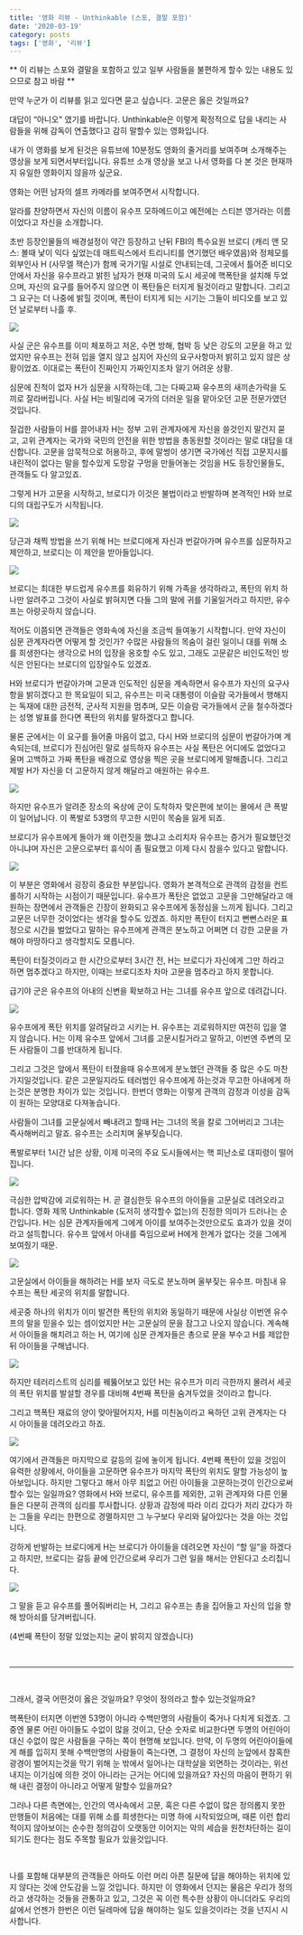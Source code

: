 ```yaml
---
title: '영화 리뷰 - Unthinkable (스포, 결말 포함)'
date: '2020-03-19'
category: posts
tags: ['영화', '리뷰']
---
```


** 이 리뷰는 스포와 결말을 포함하고 있고 일부 사람들을 불편하게 할수 있는 내용도 있으므로 참고 바람 **

만약 누군가 이 리뷰를 읽고 있다면 묻고 싶습니다. 고문은 옳은 것일까요?

대답이 “아니오" 였기를 바랍니다.
Unthinkable은 이렇게 확정적으로 답을 내리는 사람들을 위해 감독이 연출했다고 감히 말할수 있는 영화입니다.

내가 이 영화를 보게 된것은 유튜브에 10분정도 영화의 줄거리를 보여주며 소개해주는 영상을 보게 되면서부터입니다. 유튜브 소개 영상을 보고 나서 영화를 다 본 것은 현재까지 유일한 영화이지 않을까 싶군요.

영화는 어떤 남자의 셀프 카메라를 보여주면서 시작합니다.

알라를 찬양하면서 자신의 이름이 유수프 모하메드이고 예전에는 스티븐 영거라는 이름이었다고 자신을 소개합니다.

초반 등장인물들의 배경설정이 약간 등장하고 난뒤 FBI의 특수요원 브로디 (캐리 앤 모스: 볼때 낯이 익다 싶었는데 매트릭스에서 트리니티를 연기했던 배우였음)와 정체모를 외부인사 H (사무엘 잭슨)가 함께 국가기밀 시설로 안내되는데, 그곳에서 틀어준 비디오 안에서 자신을 유수프라고 밝힌 남자가 현재 미국의 도시 세곳에 핵폭탄을 설치해 두었으며, 자신의 요구를 들어주지 않으면 이 폭탄들은 터지게 될것이라고 말합니다. 그리고 그 요구는 더 나중에 밝힐 것이며, 폭탄이 터지게 되는 시기는 그들이 비디오를 보고 있던 날로부터 나흘 후.

<img
  loadinig="lazy"
  src="https://res.cloudinary.com/dh4ckck4z/image/upload/v1584669832/Screen_Shot_2020-03-17_at_9.05.55_PM_niskls.png"
/>

사실 군은 유수프를 이미 체포하고 저온, 수면 방해, 협박 등 낮은 강도의 고문을 하고 있었지만 유수프는 전혀 입을 열지 않고 심지어 자신의 요구사항마저 밝히고 있지 않은 상황이었죠. 이대로는 폭탄이 진짜인지 가짜인지조차 알기 어려운 상황.

심문에 진척이 없자 H가 심문을 시작하는데, 그는 다짜고짜 유수프의 새끼손가락을 도끼로 잘라버립니다. 사실 H는 비밀리에 국가의 더러운 일을 맡아오던 고문 전문가였던 것입니다.

질겁한 사람들이 H를 끌어내자 H는 정부 고위 관계자에게 자신을 쓸것인지 말건지 묻고, 고위 관계자는 국가와 국민의 안전을 위한 방법을 총동원할 것이라는 말로 대답을 대신합니다. 고문을 암묵적으로 허용하고, 후에 말썽이 생기면 국가에선 직접 고문지시를 내린적이 없다는 말을 할수있게 도망갈 구멍을 만들어놓는 것임을 H도 등장인물들도, 관객들도 다 알고있죠.

그렇게 H가 고문을 시작하고, 브로디가 이것은 불법이라고 반발하며 본격적인 H와 브로디의 대립구도가 시작됩니다.

<img
  loadinig="lazy"
  src="https://res.cloudinary.com/dh4ckck4z/image/upload/v1584669835/Screen_Shot_2020-03-17_at_9.13.25_PM_mwijrs.png"
/>

당근과 채찍 방법을 쓰기 위해 H는 브로디에게 자신과 번갈아가며 유수프를 심문하자고 제안하고, 브로디는 이 제안을 받아들입니다.

<img
  loadinig="lazy"
  src="https://res.cloudinary.com/dh4ckck4z/image/upload/v1584669834/Screen_Shot_2020-03-17_at_9.15.56_PM_hgdl5p.png"
/>

브로디는 최대한 부드럽게 유수프를 회유하기 위해 가족을 생각하라고, 폭탄의 위치 하나만 알려주고 그것이 사실로 밝혀지면 다들 그의 말에 귀를 기울일거라고 하지만, 유수프는 아랑곳하지 않습니다.

적어도 이쯤되면 관객들은 영화속에 자신을 조금씩 들여놓기 시작합니다. 만약 자신이 심문 관계자라면 어떻게 할 것인가? 수많은 사람들의 목숨이 걸린 일이니 대를 위해 소를 희생한다는 생각으로 H의 입장을 옹호할 수도 있고, 그래도 고문같은 비인도적인 방식은 안된다는 브로디의 입장일수도 있겠죠.

H와 브로디가 번갈아가며 고문과 인도적인 심문을 계속하면서 유수프가 자신의 요구사항을 밝히겠다고 한 목요일이 되고, 유수프는 미국 대통령이 이슬람 국가들에서 행해지는 독재에 대한 금전적, 군사적 지원을 멈추며, 모든 이슬람 국가들에서 군을 철수하겠다는 성명 발표를 한다면 폭탄의 위치를 말하겠다고 합니다.

물론 군에서는 이 요구를 들어줄 마음이 없고, 다시 H와 브로디의 심문이 번갈아가며 계속되는데, 브로디가 진심어린 말로 설득하자 유수프는 사실 폭탄은 어디에도 없었다고 울며 고백하고 가짜 폭탄을 배경으로 영상을 찍은 곳을 브로디에게 말해줍니다. 그리고 제발 H가 자신을 더 고문하지 않게 해달라고 애원하는 유수프.

<img
  loadinig="lazy"
  src="https://res.cloudinary.com/dh4ckck4z/image/upload/v1584669829/Screen_Shot_2020-03-17_at_9.24.48_PM_p63apo.png"
/>

하지만 유수프가 알려준 장소의 옥상에 군이 도착하자 맞은편에 보이는 몰에서 큰 폭발이 일어납니다. 이 폭발로 53명의 무고한 시민이 목숨을 잃게 되죠.

브로디가 유수프에게 돌아가 왜 이런짓을 했냐고 소리치자 유수프는 증거가 필요했던것 아니냐며 자신은 고문으로부터 휴식이 좀 필요했고 이제 다시 참을수 있다고 말합니다.

<img
  loadinig="lazy"
  src="https://res.cloudinary.com/dh4ckck4z/image/upload/v1584669828/Screen_Shot_2020-03-17_at_9.29.37_PM_lcegoe.png"
/>

이 부분은 영화에서 굉장히 중요한 부분입니다. 영화가 본격적으로 관객의 감정을 컨트롤하기 시작하는 시점이기 때문입니다.
유수프가 폭탄은 없었고 고문을 그만해달라고 애원하는 장면에서 관객들은 긴장이 완화되고 유수프에게 동정심을 느끼게 됩니다. 그리고 고문은 너무한 것이었다는 생각을 할수도 있겠죠.
하지만 폭탄이 터지고 뻔뻔스러운 표정으로 시간을 벌었다고 말하는 유수프에게 관객은 분노하고 어쩌면 더 강한 고문을 가해야 마땅하다고 생각할지도 모릅니다.

폭탄이 터질것이라고 한 시간으로부터 3시간 전, H는 브로디가 자신에게 그만 하라고 하면 멈추겠다고 하지만, 이때는 브로디조차 차마 고문을 멈추라고 하지 못합니다.

급기야 군은 유수프의 아내의 신변을 확보하고 H는 그녀를 유수프 앞으로 데려갑니다.

<img
  loadinig="lazy"
  src="https://res.cloudinary.com/dh4ckck4z/image/upload/v1584669834/Screen_Shot_2020-03-17_at_9.49.53_PM_fby57l.png"
/>

유수프에게 폭탄 위치를 알려달라고 시키는 H. 유수프는 괴로워하지만 여전히 입을 열지 않습니다. H는 이제 유수프 앞에서 그녀를 고문시킬거라고 말하고, 이번엔 주변의 모든 사람들이 그를 반대하게 됩니다.

그리고 그것은 앞에서 폭탄이 터졌을때 유수프에게 분노했던 관객들 중 많은 수도 마찬가지일것입니다. 같은 고문일지라도 테러범인 유수프에게 하는것과 무고한 아내에게 하는것은 분명한 차이가 있는 것입니다. 한번더 영화는 이렇게 관객의 감정과 이성을 감독이 원하는 모양대로 다져놓습니다.

사람들이 그녀를 고문실에서 빼내려고 할때 H는 그녀의 목을 칼로 그어버리고 그녀는 즉사해버리고 말죠.
유수프는 소리치며 울부짖습니다.

폭발로부터 1시간 남은 상황, 이제 미국의 주요 도시들에서는 핵 피난소로 대피령이 떨어집니다.

<img
  loadinig="lazy"
  src="https://res.cloudinary.com/dh4ckck4z/image/upload/v1584669831/Screen_Shot_2020-03-17_at_9.59.01_PM_kx6g6n.png"
/>

극심한 압박감에 괴로워하는 H. 곧 결심한듯 유수프의 아이들을 고문실로 데려오라고 합니다.
영화 제목 Unthinkable (도저히 생각할수 없는)의 진정한 의미가 드러나는 순간입니다.
H는 심문 관계자들에게 그에게 아이를 보여주는것만으로도 효과가 있을 것이라고 설득합니다. 유수프 앞에서 아내를 죽임으로써 H에게 한계가 없다는 것을 그에게 보여줬기 때문.

<img
  loadinig="lazy"
  src="https://res.cloudinary.com/dh4ckck4z/image/upload/v1584669833/Screen_Shot_2020-03-17_at_10.02.58_PM_etul5b.png"
/>

고문실에서 아이들을 해하려는 H를 보자 극도로 분노하며 울부짖는 유수프. 마침내 유수프는 폭탄 세곳의 위치를 말합니다.

세곳중 하나의 위치가 이미 발견한 폭탄의 위치와 동일하기 때문에 사실상 이번엔 유수프의 말을 믿을수 있는 셈이었지만 H는 고문실의 문을 잠그고 나오지 않습니다. 계속해서 아이들을 해치려고 하는 H, 여기에 심문 관계자들은 총으로 문을 부수고 H를 제압한 뒤 아이들을 구해냅니다.

<img
  loadinig="lazy"
  src="https://res.cloudinary.com/dh4ckck4z/image/upload/v1584669836/Screen_Shot_2020-03-17_at_10.06.59_PM_fncngp.png"
/>

하지만 테러리스트의 심리를 꿰뚫어보고 있던 H는 유수프가 미리 극한까지 몰려서 세곳의 폭탄 위치를 발설할 경우를 대비해 4번째 폭탄을 숨겨두었을 것이라고 합니다.

그리고 핵폭탄 재료의 양이 맞아떨어지자, H를 미친놈이라고 욕하던 고위 관계자는 다시 아이들을 데려오라고 하죠.

<img
  loadinig="lazy"
  src="https://res.cloudinary.com/dh4ckck4z/image/upload/v1584669832/Screen_Shot_2020-03-17_at_10.06.16_PM_zg3ymy.png"
/>

여기에서 관객들은 마지막으로 갈등의 길에 놓이게 됩니다. 4번째 폭탄이 있을 것임이 유력한 상황에서, 아이들을 고문하면 유수프가 마지막 폭탄의 위치도 말할 가능성이 높아보입니다. 하지만 그렇다고 해서 아무 죄없고 어린 아이들을 고문하는것이 인간으로써 할수 있는 일일까요?
영화에서 H와 브로디, 유수프를 제외한, 고위 관계자와 다른 인물들은 다분히 관객의 심리를 투사합니다. 상황과 감정에 따라 이리 갔다가 저리 갔다가 하는 그들을 우리는 한편으로 경멸하지만 그 누구보다 우리와 닮아있다는 것을 아는 것입니다.

강하게 반발하는 브로디에게 H는 브로디가 아이들을 데려오면 자신이 “할 일”을 하겠다고 하지만, 브로디는 갈등 끝에 인간으로써 우리가 그런 일을 해서는 안된다고 소리칩니다.

<img
  loadinig="lazy"
  src="https://res.cloudinary.com/dh4ckck4z/image/upload/v1584669829/Screen_Shot_2020-03-17_at_10.17.19_PM_k1tajc.png"
/>

그 말을 듣고 유수프를 풀어줘버리는 H, 그리고 유수프는 총을 집어들고 자신의 입을 향해 방아쇠를 당겨버립니다.

(4번째 폭탄이 정말 있었는지는 굳이 밝히지 않겠습니다)

<br />

---

<br />

그래서, 결국 어떤것이 옳은 것일까요? 무엇이 정의라고 할수 있는것일까요?

핵폭탄이 터지면 이번엔 53명이 아니라 수백만명의 사람들이 죽거나 다치게 되겠죠. 그중엔 물론 어린 아이들도 수없이 많을 것이고, 단순 숫자로 비교한다면 두명의 어린아이 대신 수없이 많은 사람들을 구하는 쪽이 현명해 보입니다.
만약, 이 두명의 어린아이들에게 해를 입히지 못해 수백만명의 사람들이 죽는다면, 그 결정이 자신의 눈앞에서 참혹한 광경이 벌어지는것을 막기 위해 눈 밖에서 일어나는 대학살을 외면하는 것이라는, 위선 내지는 이기심에 의한 것이 아니라는 근거는 어디에 있을까요? 자신의 마음이 편하기 위해 내린 결정이 아니라고 어떻게 말할수 있을까요?

그러나 다른 측면에는, 인간의 역사속에서 고문, 혹은 다른 수없이 많은 정의롭지 못한 만행들이 처음에는 대를 위해 소를 희생한다는 미명 하에 시작되었으며, 때론 이런 합리적이지 않아보이는 순수한 정의감이 오랫동안 이어지는 악의 세습을 원천차단하는 길이 되기도 한다는 점도 주목할 필요가 있을것입니다.

<br />

나를 포함해 대부분의 관객들은 아마도 이런 머리 아픈 질문에 답을 해야하는 위치에 있지 않다는 것에 안도감을 느낄 것입니다. 하지만 이 영화에서 던지는 물음은 우리가 정의라고 생각하는 것들을 관통하고 있고, 그것은 꼭 이런 특수한 상황이 아니더라도 우리의 삶에서 언젠가 한번은 이런 딜레마에 답을 해야하는 일도 있을것이라는 것을 넌지시 시사합니다.
